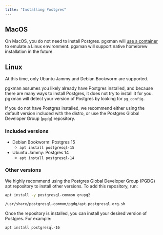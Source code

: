 ```yaml
---
title: "Installing Postgres"
---
```


## MacOS

On MacOS, you do not need to install Postgres. pgxman will [use a container](container) to emulate a Linux environment.
pgxman will support native homebrew installation in the future.

## Linux

<Note>At this time, only Ubuntu Jammy and Debian Bookworm are supported.</Note>

pgxman assumes you likely already have Postgres installed, and because there are many ways to install
Postgres, it does not try to install it for you. pgxman will detect your version of Postgres by looking
for `pg_config`.

If you do not have Postgres installed, we recommend either using the default version included with the distro,
or use the Postgres Global Developer Group (`pgdg`) repository.

### Included versions

- Debian Bookworm: Postgres 15
  - `apt install postgresql-15`
- Ubuntu Jammy: Postgres 14
  - `apt install postgresql-14`


### Other versions

We highly recommend using the Postgres Global Developer Group (PGDG)
apt repository to install other versions. To add this repository, run:

```sh
apt install -y postgresql-common gnupg2

/usr/share/postgresql-common/pgdg/apt.postgresql.org.sh
```

Once the repository is installed, you can install your desired version of Postgres. For example:

```sh
apt install postgresql-16
```

